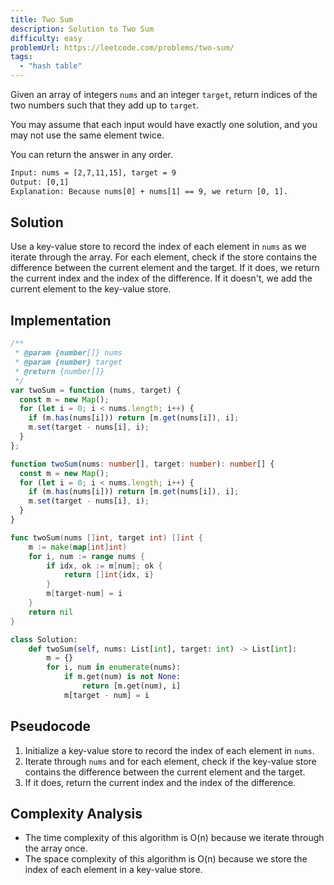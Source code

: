 ```yaml
---
title: Two Sum
description: Solution to Two Sum
difficulty: easy
problemUrl: https://leetcode.com/problems/two-sum/
tags:
  - "hash table"
---
```



Given an array of integers `nums` and an integer `target`, return indices of the two numbers such that they add up to `target`.

You may assume that each input would have exactly one solution, and you may not use the same element twice.

You can return the answer in any order.

```txt
Input: nums = [2,7,11,15], target = 9
Output: [0,1]
Explanation: Because nums[0] + nums[1] == 9, we return [0, 1].
```

## Solution

Use a key-value store to record the index of each element in `nums` as we iterate through the array. For each element, check if the store contains the difference between the current element and the target. If it does, we return the current index and the index of the difference. If it doesn't, we add the current element to the key-value store.

## Implementation

<Tabs>
  <TabItem label="JavaScript">

```js
/**
 * @param {number[]} nums
 * @param {number} target
 * @return {number[]}
 */
var twoSum = function (nums, target) {
  const m = new Map();
  for (let i = 0; i < nums.length; i++) {
    if (m.has(nums[i])) return [m.get(nums[i]), i];
    m.set(target - nums[i], i);
  }
};
```

  </TabItem>
  <TabItem label="TypeScript">

```ts
function twoSum(nums: number[], target: number): number[] {
  const m = new Map();
  for (let i = 0; i < nums.length; i++) {
    if (m.has(nums[i])) return [m.get(nums[i]), i];
    m.set(target - nums[i], i);
  }
}
```

  </TabItem>
  <TabItem label="Go">

```go
func twoSum(nums []int, target int) []int {
	m := make(map[int]int)
	for i, num := range nums {
		if idx, ok := m[num]; ok {
			return []int{idx, i}
		}
		m[target-num] = i
	}
	return nil
}
```

  </TabItem>

  <TabItem label="Python">

```py
class Solution:
    def twoSum(self, nums: List[int], target: int) -> List[int]:
        m = {}
        for i, num in enumerate(nums):
            if m.get(num) is not None:
                return [m.get(num), i]
            m[target - num] = i

```

  </TabItem>
</Tabs>

## Pseudocode

1. Initialize a key-value store to record the index of each element in `nums`.
2. Iterate through `nums` and for each element, check if the key-value store contains the difference between the current element and the target.
3. If it does, return the current index and the index of the difference.

## Complexity Analysis

- The time complexity of this algorithm is O(n) because we iterate through the array once.
- The space complexity of this algorithm is O(n) because we store the index of each element in a key-value store.

